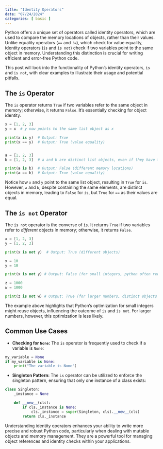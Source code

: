 ```yaml
---
title: "Identity Operators"
date: "07/24/2024"
categories: [ basic ]
---
```



Python offers a unique set of operators called identity operators, which are used to compare the memory locations of objects, rather than their values. Unlike equality operators (`==` and `!=`), which check for value equality, identity operators (`is` and `is not`) check if two variables point to the same object in memory.  Understanding this distinction is crucial for writing efficient and error-free Python code.

This post will look into the functionality of Python's identity operators, `is` and `is not`, with clear examples to illustrate their usage and potential pitfalls.

## The `is` Operator

The `is` operator returns `True` if two variables refer to the same object in memory; otherwise, it returns `False`.  It's essentially checking for object identity.

```python
x = [1, 2, 3]
y = x  # y now points to the same list object as x

print(x is y)  # Output: True
print(x == y)  # Output: True (value equality)


a = [1, 2, 3]
b = [1, 2, 3]  # a and b are distinct list objects, even if they have the same values.

print(a is b)  # Output: False (different memory locations)
print(a == b)  # Output: True (value equality)
```

Notice how `x` and `y` point to the same list object, resulting in `True` for `is`. However, `a` and `b`, despite containing the same elements, are distinct objects in memory, leading to `False` for `is`, but `True` for `==` as their values are equal.


## The `is not` Operator

The `is not` operator is the converse of `is`. It returns `True` if two variables refer to *different* objects in memory; otherwise, it returns `False`.

```python
x = [1, 2, 3]
y = [1, 2, 3]

print(x is not y)  # Output: True (different objects)

x = 10
y = 10

print(x is not y) # Output: False (for small integers, python often reuses objects for efficiency)

z = 1000
w = 1000

print(z is not w) # Output: True (for larger numbers, distinct objects might be created)
```

The example above highlights that Python's optimization for small integers might reuse objects, influencing the outcome of `is` and `is not`.  For larger numbers, however, this optimization is less likely.


##  Common Use Cases

* **Checking for `None`:**  The `is` operator is frequently used to check if a variable is `None`:

```python
my_variable = None
if my_variable is None:
    print("The variable is None")
```

* **Singleton Pattern:**  The `is` operator can be utilized to enforce the singleton pattern, ensuring that only one instance of a class exists:

```python
class Singleton:
    _instance = None

    def __new__(cls):
        if cls._instance is None:
            cls._instance = super(Singleton, cls).__new__(cls)
        return cls._instance

```

Understanding identity operators enhances your ability to write more precise and robust Python code, particularly when dealing with mutable objects and memory management.  They are a powerful tool for managing object references and identity checks within your applications.

